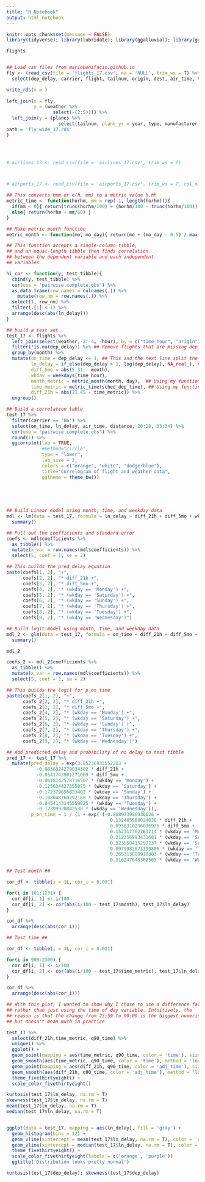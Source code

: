 ```yaml
---
title: "R Notebook"
output: html_notebook
---
```



```r
knitr::opts_chunk$set(message = FALSE)
library(tidyverse); library(lubridate); library(ggalluvial); library(ggthemes); library(moments); library(ggcorrplot)


```


```r

flights


## Load csv files from mariobonifacio.github.io
fly <- (read_csv(file = 'flights_17.csv', na = 'NULL', trim_ws = T) %>%
  select(dep_delay, carrier, flight, tailnum, origin, dest, air_time, time_hour))

write_rds(x = )
            
left_join(x = fly,
          y = (weather %>%
                 select(-(2:5)))) %>%
  left_join(y = (planes %>%
                   select(tailnum, plane_yr = year, type, manufacturer, model, engines, seats, speed, engine))),
path = 'fly_wide_17.rds'
)
  



# airlines_17 <- read_csv(file = 'airlines_17.csv', trim_ws = T)



# airports_17 <- read_csv(file = 'airports_17.csv', trim_ws = T, col_names = c('airport_name', 'airport_iata', 'airport_st'))
```


```r
## This converts hmm or c(h, mm) to a metric value h.hh
metric_time <- function(horhm, mm = rep(-1, length(horhm))){
  if(mm < 0){ return(trunc(horhm/100) + (horhm/100 - trunc(horhm/100)) * 5 / 3) }
  else{ return(horhm + mm/60) }
}

```


```r
## Make metric month function
metric_month <- function(mo, mo_day){ return(mo + (mo_day - 0.5) / max(mo_day)) }
```


```r
## This function accepts a single-column tibble,
## and an equal-length tibble then finds correlation
## between the dependent variable and each independent
## variables

hi_cor <- function(y, test_tibble){  
  cbind(y, test_tibble) %>%
  cor(use = 'pairwise.complete.obs') %>%
  as.data.frame(row.names = colnames(.)) %>%
    mutate(row_nm = row.names(.)) %>%
  select(1, row_nm) %>%
  filter(.[1] < 1) %>%
  arrange(desc(abs(ln_delay)))
}

```


```r
## build a test set 
test_17 <- flights %>%
  left_join(select(weather,-2:-4, -hour), by = c("time_hour", "origin")) %>%
  filter(!is.na(dep_delay)) %>% ## Remove flights that are missing dep_delay
  group_by(month) %>%
  mutate(on_time = dep_delay <= 1, ## This and the next line split the data set into on-time flights...
         ln_delay = if_else(dep_delay > 1, log(dep_delay), NA_real_), ## ...and log-length of delay, if delay
         diff_5mo = abs(5.31 - month), 
         wkday = weekdays(time_hour),
         month_metric = metric_month(month, day),  ## Using my function
         time_metric = metric_time(sched_dep_time), ## Using my function
         diff_21h = abs(21.45 - time_metric)) %>%
  ungroup()
```


```r
## Build a correlation table
test_17 %>%
  filter(carrier == 'B6') %>%
  select(on_time, ln_delay, air_time, distance, 20:28, 33:34) %>%
  cor(use = "pairwise.complete.obs") %>%
  round(1) %>%
  ggcorrplot(lab = TRUE,
             #method="circle",
             type = "lower",
             lab_size = 3,
             colors = c("orange", "white", "dodgerblue"), 
             title="Correlogram of flight and weather data", 
             ggtheme = theme_bw())
  
    
    



```


```r
## Build Linear model using month, time, and weekday data
mdl <- lm(data = test_17, formula = ln_delay ~ diff_21h + diff_5mo + wkday) %>%
  summary()

```



```r
## Pull out the coefficients and standard error
coefs <- mdl$coefficients %>%
  as_tibble() %>%
  mutate(x_var = row.names(mdl$coefficients)) %>%
  select(5, coef = 1, se = 2)
```


```r
## This builds the pred_delay equation
paste(coefs[1, 2], "+",
      coefs[2, 2], "* diff_21h +",
      coefs[3, 2], "* diff_5mo +",
      coefs[4, 2], "* (wkday == 'Monday') +",
      coefs[5, 2], "* (wkday == 'Saturday') +",
      coefs[6, 2], "* (wkday == 'Sunday') +",
      coefs[7, 2], "* (wkday == 'Thursday') +",
      coefs[8, 2], "* (wkday == 'Tuesday') +",
      coefs[9, 2], "* (wkday == 'Wednesday')")

```

```r
## Build logit model using month, time, and weekday data
mdl_2 <- glm(data = test_17, formula = on_time ~ diff_21h + diff_5mo + wkday, family = 'binomial') %>%
  summary()

mdl_2
```


```r
coefs_2 <- mdl_2$coefficients %>%
  as_tibble() %>%
  mutate(x_var = row.names(mdl$coefficients)) %>%
  select(5, coef = 1, se = 2)
```



```r
## This builds the logit for p_on_time
paste(coefs_2[1, 2], "+",
      coefs_2[2, 2], "* diff_21h +",
      coefs_2[3, 2], "* diff_5mo +",
      coefs_2[4, 2], "* (wkday == 'Monday') +",
      coefs_2[5, 2], "* (wkday == 'Saturday') +",
      coefs_2[6, 2], "* (wkday == 'Sunday') +",
      coefs_2[7, 2], "* (wkday == 'Thursday') +",
      coefs_2[8, 2], "* (wkday == 'Tuesday') +",
      coefs_2[9, 2], "* (wkday == 'Wednesday')")
```



```r
## Add predicted delay and probability of no delay to test tibble
pred_17 <- test_17 %>%
  mutate(pred_delay = exp(3.85236933552203 +
           -0.0636324279034302 * diff_21h +
           -0.0541743901271069 * diff_5mo +
           -0.0618142578716507 * (wkday == 'Monday') +
           -0.125034427355075 * (wkday == 'Saturday') +
           -0.172379656023462 * (wkday == 'Sunday') +
           -0.108048760292188 * (wkday == 'Thursday') +
           -0.0454143145559025 * (wkday == 'Tuesday') +
           -0.17399920842538 * (wkday == 'Wednesday')),
         p_on_time = 1 / (1 + exp(-(-0.868973986936626 +
                                      0.132485588024036 * diff_21h +
                                      0.0938310236036926 * diff_5mo +
                                      0.152317762763714 * (wkday == 'Monday') +
                                      0.312356993431681 * (wkday == 'Saturday') +
                                      0.323550415257237 * (wkday == 'Sunday') +
                                      0.0979982073199806 * (wkday == 'Thursday') +
                                      0.265313809910303 * (wkday == 'Tuesday') +
                                      0.316247648362565 * (wkday == 'Wednesday')))))

```



```r
## Test month ##

cor_df <- tibble(i = 1L, cor_i = 0.001)

for(i in 101:1231) {
  cor_df[i, 1] <- i/100
  cor_df[i, 2] <- cor(abs(i/100 - test_17$month), test_17$ln_delay)
}

cor_df %>%
  arrange(desc(abs(cor_i)))

```


```r
## Test time ##

cor_df <- tibble(i = 1L, cor_i = 0.001)

for(i in 900:2300) {
  cor_df[i, 1] <- i/100
  cor_df[i, 2] <- cor(abs(i/100 - test_17$time_metric), test_17$ln_delay, use = 'pairwise.complete.obs')
}

cor_df %>%
  arrange(desc(abs(cor_i)))
```


```r
## With this plot, I wanted to show why I chose to use a difference factor
## rather than just using the time of day variable. Intuitively, the
## reason is that the change from 23:59 to 00:00 is the biggest numerically
## but doesn't mean much in practice

test_17 %>%
  select(diff_21h,time_metric, q90_time) %>%
  unique() %>%
  ggplot() +
  geom_point(mapping = aes(time_metric, q90_time, color = 'time'), size = 1) +
  geom_smooth(aes(time_metric, q90_time, color = 'time'), method = 'loess') +
  geom_point(mapping = aes(diff_21h, q90_time, color = 'adj_time'), size = 1) +
  geom_smooth(aes(diff_21h, q90_time, color = 'adj_time'), method = 'loess') +
  theme_fivethirtyeight() +
  scale_color_fivethirtyeight()
```


```r
kurtosis(test_17$ln_delay, na.rm = T)
skewness(test_17$ln_delay, na.rm = T)
mean(test_17$ln_delay, na.rm = T)
median(test_17$ln_delay, na.rm = T)


ggplot(data = test_17, mapping = aes(ln_delay), fill = 'gray') +
  geom_histogram(bins = 12) +
  geom_vline(xintercept = mean(test_17$ln_delay, na.rm = T), color = 'orange', size = 1.5) +
  geom_vline(xintercept = median(test_17$ln_delay, na.rm = T), color = 'purple', size = 1.5) +
  theme_fivethirtyeight() +
  scale_color_fivethirtyeight(labels = c('orange', 'purple')) 
  ggtitle('Distribution looks pretty normal')

kurtosis(test_17$dep_delay); skewness(test_17$dep_delay)
```

